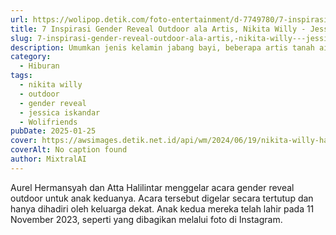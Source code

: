 ```yaml
---
url: https://wolipop.detik.com/foto-entertainment/d-7749780/7-inspirasi-gender-reveal-outdoor-ala-artis-nikita-willy-jessica-iskandar
title: 7 Inspirasi Gender Reveal Outdoor ala Artis, Nikita Willy - Jessica Iskandar
slug: 7-inspirasi-gender-reveal-outdoor-ala-artis,-nikita-willy---jessica-iskandar
description: Umumkan jenis kelamin jabang bayi, beberapa artis tanah air ini pilih gelar acara gender reveal secara outdoor. Ada Nikita Willy hingga Jessica Iskandar.
category:
  - Hiburan
tags:
  - nikita willy
  - outdoor
  - gender reveal
  - jessica iskandar
  - Wolifriends
pubDate: 2025-01-25
cover: https://awsimages.detik.net.id/api/wm/2024/06/19/nikita-willy-hamil-anak-kedua-sebelumnya-asyik-kulineran-bareng-keluarga-1_169.png?wid=54&w=650&v=1&t=jpeg
coverAlt: No caption found
author: MixtralAI
---
```

Aurel Hermansyah dan Atta Halilintar menggelar acara gender reveal outdoor untuk anak keduanya. Acara tersebut digelar secara tertutup dan hanya dihadiri oleh keluarga dekat. Anak kedua mereka telah lahir pada 11 November 2023, seperti yang dibagikan melalui foto di Instagram.
